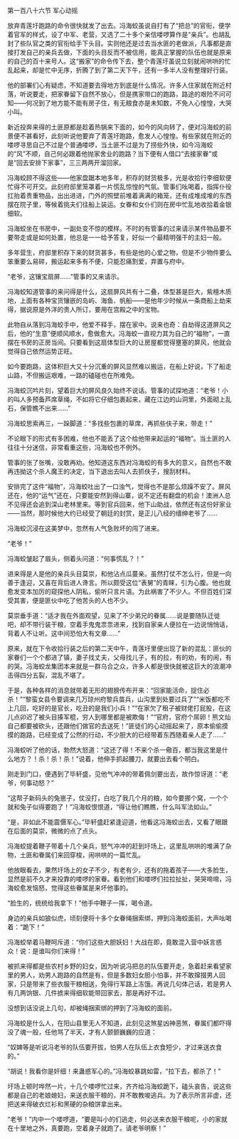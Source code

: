 

第一百八十六节 军心动摇

放弃青莲圩跑路的命令很快就发了出去。冯海蛟虽说自打有了“把总”的官衔，便学着官军的样式，设了中军、老营，又选了二十多个亲信喽啰算作是“亲兵”。也胡乱封了些队官之类的官衔给手下头目。实则他还是过去当水匪的老做派，凡事都是直接打发自己的亲兵去做，下面的头目反而不被信用，能真正掌握的队伍也就是原来的自己的百十来号人。这“搬家”的命令传下去，整个青莲圩虽说立刻就闹哄哄的忙乱起来，却是忙中无序，折腾了到了第二天下午，还有一多半人没有整理好行装。

他的部署们心有疑虑，不知道要去得地方到底是什么情况。许多人住家就在附近村落，听说要走，把家眷留下自然不放心，但是携家带口的跑路，路途的艰险不问可知――何况到了地方能不能有房子住，有无粮食亦是未知数，不免人心惶惶，大哭小叫。

新近投奔来得的土匪原都是趁着热锅来下面的，如今的风向转了，便对冯海蛟的前景便不甚看好，此刻听说他要弃了青莲圩跑路，愈发人心惶惶。有些家就在附近的喽啰寻思自己不过是个普通喽啰，当土匪不过是为了捞些外快，如今冯海蛟的“风”不顺，自己何必跟着他抛家舍业的跑路？当下便有人借口“去接家眷”或是“回去安排下家事”，三三两两开溜回家。

冯海蛟顾不得这些――他家盘踞本地多年，积存的财货极多，光是收拾行李细软便忙得不可开交。此刻府邸里笼罩着一片慌乱惊惶的气氛。管事们吆喝着，指挥仆役扛抬着贵重物品，出出进进，门外的照壁前堆着满满的箱笼，还有成堆成堆的东西摆在院子里，等候着挑夫们往船上装运。女眷和女仆们则在房中忙乱地收拾着金银细软。

冯海蛟坐在书房中，一副处变不惊的模样。不时的有管事的过来请示某件物品要不要带走或是如何处置，他总是一一给予答复，好似一个最精明强干的主妇一般。

多年营生，府邸里积存下来的财货甚多，有些是他的心爱之物，但是不少物件要么笨重要么易碎，搬运起来多有不便，只能忍痛割爱，弃置与府中。

“老爷，这镶宝扇屏……”管事的又来请示。

冯海蛟知道管事的来问得是什么，这扇屏风共有十二叠，体型甚是巨大，紫檀木质地，上面有各种宝货镶嵌的岛屿、海鱼、帆船――是他年少时候从一条商船上劫来得，据说原是外洋的贵人所订，要用在宫殿之中的宝物。

此物自从落到冯海蛟手中，他爱不释手，摆在家中。说来也奇：自劫得这道屏风之后，他的“生意”便顺风顺水，愈做愈大。冯海蛟一直视力其为自己的“福物”，一直摆在书房的正房当间。只要看到这扇体型巨大的让房屋都觉得壅塞的屏风，他就会觉得自己依然运势正旺。

如今要跑路，这体积巨大又十分沉重的屏风显然难以搬运，在船上好说，下了船走山路，不但搬运艰难，一路的磕碰也在所难免。

冯海蛟沉吟片刻，望着巨大的屏风良久始终不说话。管事的试探地道：“老爷！小的叫人多预备芦席草绳，不如将它仔细包裹起来，藏在江边的山洞里，外面砌上乱石，保管瞧不出来……”

冯海蛟思索再三，一跺脚道：“多找些包裹的草席，再抓些伕子来，带走！”

不论眼下的形式有多困难，他也不能丢了这个给他带来起运的“福物”。当土匪的人往往十分迷信，非常看重这些，冯海蛟也不例外。

管事的张了张嘴，没敢再劝。他知道这东西对冯海蛟的有多大的意义，自然也不敢再违拗这个杀人魔王的决定，当下退出去叫人去抓伕子，搜刮材料。

安排完了这件“福物”，冯海蛟吐出了一口浊气，觉得也不是那么烦躁不安了。屏风还在，他的“运气”还在，只要能安然到得山寨，说不定还有翻盘的机会！澳洲人总不见得还会追到深山老林里来。等到官兵回来，他下山助战，依然还有这份好家业――当然，那时候他大约已经受了朝廷的封赏，是正儿八经的缙绅老爷了……

冯海蛟沉浸在这美梦中，忽然有人气急败坏的闯了进来。

“老爷！”

冯海蛟皱起了眉头，侧着头问道：“何事慌乱？！”

进来得是人是他的亲兵头目莫崇，和他沾点瓜蔓亲。虽然打仗不怎么行，但是一向善于逢迎，又喜在背后进人谗言。所以颇受这位“表舅”的青睐，引为心腹。他也就愈发变本加厉的窥探他人阴私，偷听只言片语。为此祸害了不少人。不但百姓们深受其害，便是匪伙中吃了他苦头的人也不少。

莫崇垂手道：“适才我在外面观望，见来了不少弟兄的眷属……说是要随队迁徙吧，却不带行装干粮，空着手鬼鬼祟祟进来，找到自家亲人便拉在一边说悄悄话，背着人不让听。这中间恐怕大有文章……”

原来，就在下令收拾行装之后的第二天中午，青莲圩里便出现了新的混乱：匪伙的家眷们一个个都进了镇，妻子找丈夫，父母找儿子，有的拉，有的劝，有的闹，有的哭。冯海蛟龙集团本来就是一群乌合之众，许多人都是很快就被这巨大的浪潮冲击得四分五裂，混乱不堪了。

于是，各种各样的消息就带着无形的翅膀传布开来：“回家能活命，捉住必杀！”“黎蛮女县令要调来几万琼州府黎兵苗兵，山沟里到处要过兵了”“米饭都吃不上几回，吃好的是官长，吃丑的是我们小兵！”“在家欠了租子被财佬打屁股，在这儿点卯迟了被头目揍军棍，穷人到哪里都是被欺侮！”“官府，官府个屌卵！熊文灿自己都要被砍头，还跟他们做官的去送死！”匪徒们的心动摇起来了，原本偷偷摸摸的跑路，已经变成了公然的行动，不少胆大的已经带着东西随着亲人走了……”

冯海蛟听了他的话，勃然大怒道：“这还了得！不来个杀一儆百，都当我这里是什么地方？！杀！杀！杀！”说着，他伸手抓起腰刀，就要出去看个明白。

刚走到门口，便遇到了毕轩盛，见他气冲冲的带着佩剑要出去，故作惊讶道：“老爷，何事动怒？”

“这帮子新码头的兔崽子，仗没打，白吃了我几个月的粮，如今要挪个窝，一个个就和兔子似得要跑了！”冯海蛟恨恨道，“得让他们瞧瞧，什么叫军法如山。”

“是，非如此不能震慑军心。”毕轩盛赶紧逢迎道，他看这冯海蛟出去，又看了眼跟在后面的莫崇，微微的点了点头。

冯海蛟提着鞭子带着十几个亲兵，怒气冲冲的赶到圩场上，这里乱哄哄的堆满了杂物，土匪和眷属们来回穿梭，闹哄哄的一篇忙乱。

他放眼看去，果然圩场上的女子不少，有老有少，还有的拖着孩子――大多脸生，显然是前不久才来投靠的喽啰的家眷。看到他们和喽啰们拉拉扯扯，哭哭啼啼，冯海蛟愈发恼怒，觉得这些眷属是来坏他事的。

“脸生的，统统给我拿下！”他手中鞭子一挥，喝令道。

身边的亲兵如狼似虎，顷刻便将十多个女眷绳捆索绑，押到冯海蛟面前，大声吆喝着：“跪下！”

冯海蛟举着马鞭呵斥道：“你们这些大胆妖妇！大战在即，竟敢混入营中妖言惑众！说：是谁叫你们来得！”

被抓来得都是些农村乡野的妇女，因为听说冯把总的队伍要开走，急着赶来看望家里的男人，劝男人跑路的自然是有，但是多数妇女胆小怕事，并不敢撺掇男人回家，只是带来了些衣服干粮相送，免得行军路上冻饿。再说几句体己话，若是男人有几两饷银、几件掳来得细软能带回家去，那是再好不过。

没想到话没说上几句，却被绳捆索绑的押到了冯海蛟的面前。

冯海蛟是什么人，在阳山县里无人不知道，此刻见这煞星凶神恶煞，眷属们都吓得没了魂一般，任他骂了半天，才有人颤颤巍巍的应道：

“奴婢等是听说冯老爷的队伍要开拔，怕男人在队伍上衣食短少，才过来送衣食的。”

“胡说！我看你是奸细！来蛊惑军心的。”冯海蛟暴跳如雷，“拉下去，都杀了！”

圩场上顿时哗然一片，十几个喽啰忙过来，齐齐给冯海蛟跪下，磕头哀告，说这些都是自己的老娘媳妇，来送衣服干粮的，并不敢教唆逃兵。为了表示所言非虚，还把送来得破衣烂衫和黑硬的杂粮饼拿出来。

“老爷！”内中一个喽啰道，“要是叫小的们逃走，何必送来衣服干粮呢，小的家就在十里地之外，真要跑，空着身子就跑了。请老爷明察！”

